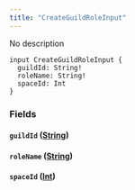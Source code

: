 ```yaml
---
title: "CreateGuildRoleInput"
---
```


No description

```
input CreateGuildRoleInput {
  guildId: String!
  roleName: String!
  spaceId: Int
}

```

### Fields[](#fields "Direct link to heading")

#### `guildId` ([String](/developer/graphql-api/references/scalars/string))[](#guildid-string "Direct link to heading")

#### `roleName` ([String](/developer/graphql-api/references/scalars/string))[](#rolename-string "Direct link to heading")

#### `spaceId` ([Int](/developer/graphql-api/references/scalars/int))[](#spaceid-int "Direct link to heading")